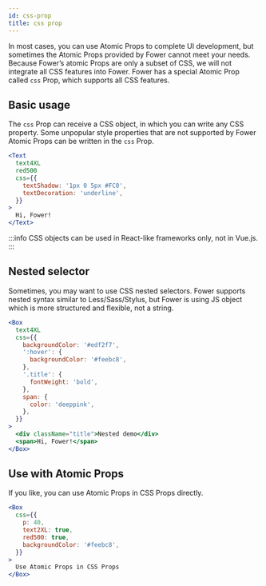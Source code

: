 ```yaml
---
id: css-prop
title: css prop
---
```


In most cases, you can use Atomic Props to complete UI development, but sometimes the Atomic Props provided by Fower cannot meet your needs. Because Fower’s atomic Props are only a subset of CSS, we will not integrate all CSS features into Fower. Fower has a special Atomic Prop called `css` Prop, which supports all CSS features.

## Basic usage

The `css` Prop can receive a CSS object, in which you can write any CSS property. Some unpopular style properties that are not supported by Fower Atomic Props can be written in the `css` Prop.

```jsx live
<Text
  text4XL
  red500
  css={{
    textShadow: '1px 0 5px #FC0',
    textDecoration: 'underline',
  }}
>
  Hi, Fower!
</Text>
```

:::info
CSS objects can be used in React-like frameworks only, not in Vue.js.
:::

## Nested selector

Sometimes, you may want to use CSS nested selectors. Fower supports nested syntax similar to Less/Sass/Stylus, but Fower is using JS object which is more structured and flexible, not a string.

```jsx live
<Box
  text4XL
  css={{
    backgroundColor: '#edf2f7',
    ':hover': {
      backgroundColor: '#feebc8',
    },
    '.title': {
      fontWeight: 'bold',
    },
    span: {
      color: 'deeppink',
    },
  }}
>
  <div className="title">Nested demo</div>
  <span>Hi, Fower!</span>
</Box>
```

## Use with Atomic Props

If you like, you can use Atomic Props in CSS Props directly.

```jsx live
<Box
  css={{
    p: 40,
    text2XL: true,
    red500: true,
    backgroundColor: '#feebc8',
  }}
>
  Use Atomic Props in CSS Props
</Box>
```
